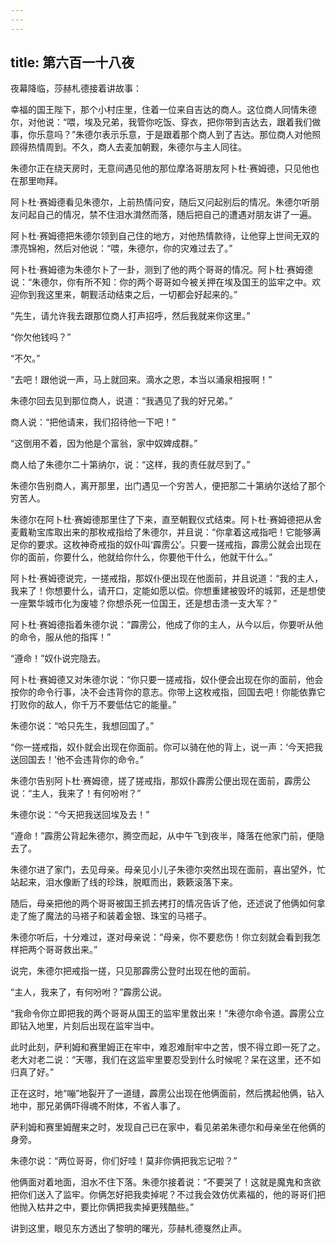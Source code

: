 ```yaml
---
---
---
```

title: 第六百一十八夜
---






夜幕降临，莎赫札德接着讲故事：





幸福的国王陛下，那个小村庄里，住着一位来自吉达的商人。这位商人同情朱德尔，对他说：“喂，埃及兄弟，我管你吃饭、穿衣，把你带到吉达去，跟着我们做事，你乐意吗？”朱德尔表示乐意，于是跟着那个商人到了吉达。那位商人对他照顾得热情周到。不久，商人去麦加朝觐，朱德尔与主人同往。

朱德尔正在绕天房时，无意间遇见他的那位摩洛哥朋友阿卜杜·赛姆德，只见他也在那里吻拜。

阿卜杜·赛姆德看见朱德尔，上前热情问安，随后又问起别后的情况。朱德尔听朋友问起自己的情况，禁不住泪水潸然而落，随后把自己的遭遇对朋友讲了一遍。

阿卜杜·赛姆德把朱德尔领到自己住的地方，对他热情款待，让他穿上世间无双的漂亮锦袍，然后对他说：“喂，朱德尔，你的灾难过去了。”

阿卜杜·赛姆德为朱德尔卜了一卦，测到了他的两个哥哥的情况。阿卜杜·赛姆德说：“朱德尔，你有所不知：你的两个哥哥如今被关押在埃及国王的监牢之中。欢迎你到我这里来，朝觐活动结束之后，一切都会好起来的。”

“先生，请允许我去跟那位商人打声招呼，然后我就来你这里。”

“你欠他钱吗？”

“不欠。”

“去吧！跟他说一声，马上就回来。滴水之恩，本当以涌泉相报啊！”

朱德尔回去见到那位商人，说道：“我遇见了我的好兄弟。”

商人说：“把他请来，我们招待他一下吧！”

“这倒用不着，因为他是个富翁，家中奴婢成群。”

商人给了朱德尔二十第纳尔，说：“这样，我的责任就尽到了。”

朱德尔告别商人，离开那里，出门遇见一个穷苦人，便把那二十第纳尔送给了那个穷苦人。

朱德尔在阿卜杜·赛姆德那里住了下来，直至朝觐仪式结束。阿卜杜·赛姆德把从舍麦戴勒宝库取出来的那枚戒指给了朱德尔，并且说：“你拿着这戒指吧！它能够满足你的要求。这枚神奇戒指的奴仆叫‘霹雳公’。只要一搓戒指，霹雳公就会出现在你的面前，你要什么，他就给你什么，你要他干什么，他就干什么。”

阿卜杜·赛姆德说完，一搓戒指，那奴仆便出现在他面前，并且说道：“我的主人，我来了！你想要什么，请开口，定能如愿以偿。你想重建被毁坏的城郭，还是想使一座繁华城市化为废墟？你想杀死一位国王，还是想击溃一支大军？”

阿卜杜·赛姆德指着朱德尔说：“霹雳公，他成了你的主人，从今以后，你要听从他的命令，服从他的指挥！”

“遵命！”奴仆说完隐去。

阿卜杜·赛姆德又对朱德尔说：“你只要一搓戒指，奴仆便会出现在你的面前，他会按你的命令行事，决不会违背你的意志。你带上这枚戒指，回国去吧！你能依靠它打败你的敌人，你千万不要低估它的能量。”

朱德尔说：“哈只先生，我想回国了。”

“你一搓戒指，奴仆就会出现在你面前。你可以骑在他的背上，说一声：‘今天把我送回国去！’他不会违背你的命令。”

朱德尔告别阿卜杜·赛姆德，搓了搓戒指，那奴仆霹雳公便出现在面前，霹雳公说：“主人，我来了！有何吩咐？”

朱德尔说：“今天把我送回埃及去！”

“遵命！”霹雳公背起朱德尔，腾空而起，从中午飞到夜半，降落在他家门前，便隐去了。

朱德尔进了家门，去见母亲。母亲见小儿子朱德尔突然出现在面前，喜出望外，忙站起来，泪水像断了线的珍珠，脱眶而出，簌簌滚落下来。

随后，母亲把他的两个哥哥被国王抓去拷打的情况告诉了他，还述说了他俩如何拿走了施了魔法的马褡子和装着金银、珠宝的马褡子。

朱德尔听后，十分难过，遂对母亲说：“母亲，你不要悲伤！你立刻就会看到我怎样把两个哥哥救出来。”

说完，朱德尔把戒指一搓，只见那霹雳公登时出现在他的面前。

“主人，我来了，有何吩咐？”霹雳公说。

“我命令你立即把我的两个哥哥从国王的监牢里救出来！”朱德尔命令道。霹雳公立即钻入地里，片刻后出现在监牢当中。

此时此刻，萨利姆和赛里姆正在牢中，难忍难耐牢中之苦，恨不得立即一死了之。老大对老二说：“天哪，我们在这监牢里要忍受到什么时候呢？呆在这里，还不如归真了好。”

正在这时，地“嘣”地裂开了一道缝，霹雳公出现在他俩面前，然后携起他俩，钻入地中，那兄弟俩吓得魂不附体，不省人事了。

萨利姆和赛里姆醒来之时，发现自己已在家中，看见弟弟朱德尔和母亲坐在他俩的身旁。

朱德尔说：“两位哥哥，你们好哇！莫非你俩把我忘记啦？”

他俩面对着地面，泪水不住下落。朱德尔接着说：“不要哭了！这就是魔鬼和贪欲把你们送入了监牢。你俩怎好把我卖掉呢？不过我会效仿优素福的，他的哥哥们把他抛入枯井之中，要比你俩把我卖掉更残酷些。”





讲到这里，眼见东方透出了黎明的曙光，莎赫札德戛然止声。